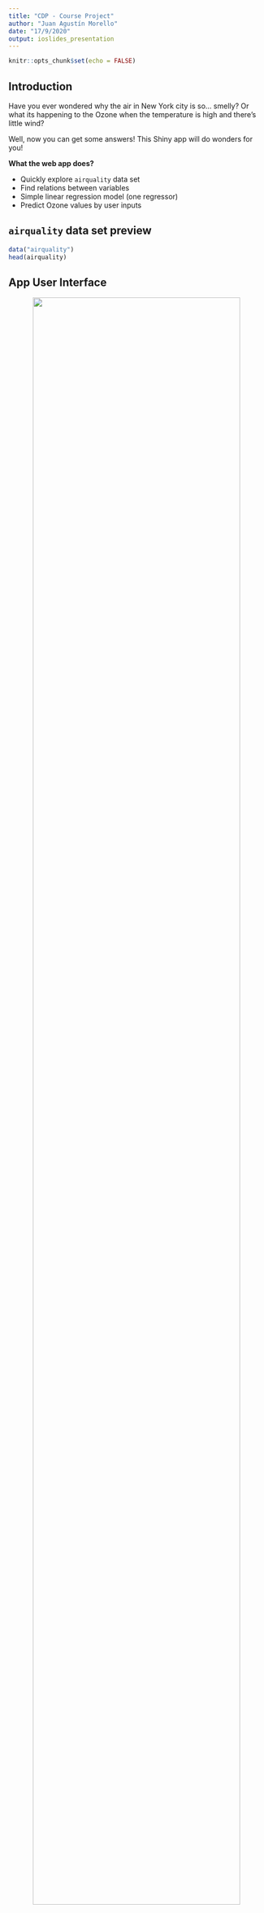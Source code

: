 ```yaml
---
title: "CDP - Course Project"
author: "Juan Agustín Morello"
date: "17/9/2020"
output: ioslides_presentation
---
```


```r
knitr::opts_chunk$set(echo = FALSE)
```

## Introduction

Have you ever wondered why the air in New York city is so... smelly?
Or what its happening to the Ozone when the temperature is high and there's little wind?

Well, now you can get some answers! This Shiny app will do wonders for you!

**What the web app does?**

- Quickly explore `airquality` data set
- Find relations between variables
- Simple linear regression model (one regressor)
- Predict Ozone values by user inputs

## `airquality` data set preview

```r
data("airquality")
head(airquality)
```

## App User Interface

<center>![](UI-image.png){width=90%}</center>
<center>Just an example</center>

## Links

- Shiny web app: https://jamorello.shinyapps.io/DDP-Course-Project/
- Source Code: https://github.com/JAMorello/datasciencecoursera/tree/master/Developing%20Data%20Products%20-%20Assignments/DDP-Course-Project

